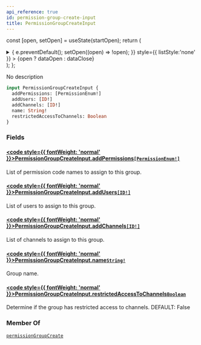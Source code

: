 ```yaml
---
api_reference: true
id: permission-group-create-input
title: PermissionGroupCreateInput
---
```






const [open, setOpen] = useState(startOpen);
return (
<details {...(open ? { open: true } : {})} className="details" style={{ border:'none', boxShadow:'none', background:'var(--ifm-background-color)' }}>
<summary
onClick={(e) => {
e.preventDefault();
setOpen((open) => !open);
}}
style={{ listStyle:'none' }} >
{open ? dataOpen : dataClose}
</summary>
{open && children}
</details>
);
};

No description

```graphql
input PermissionGroupCreateInput {
  addPermissions: [PermissionEnum!]
  addUsers: [ID!]
  addChannels: [ID!]
  name: String!
  restrictedAccessToChannels: Boolean
}
```

### Fields

#### [<code style={{ fontWeight: 'normal' }}>PermissionGroupCreateInput.<b>addPermissions</b></code>](#)<Bullet />[`[PermissionEnum!]`](../../../api-reference/users/enums/permission-enum.mdx) <Badge class="badge badge--secondary" text="list"/> <Badge class="badge badge--secondary" text="enum"/> <Badge class="badge badge--secondary" text="users"/>

List of permission code names to assign to this group.

#### [<code style={{ fontWeight: 'normal' }}>PermissionGroupCreateInput.<b>addUsers</b></code>](#)<Bullet />[`[ID!]`](../../../api-reference/miscellaneous/scalars/id.mdx) <Badge class="badge badge--secondary" text="list"/> <Badge class="badge badge--secondary" text="scalar"/> <Badge class="badge badge--secondary" text="miscellaneous"/>

List of users to assign to this group.

#### [<code style={{ fontWeight: 'normal' }}>PermissionGroupCreateInput.<b>addChannels</b></code>](#)<Bullet />[`[ID!]`](../../../api-reference/miscellaneous/scalars/id.mdx) <Badge class="badge badge--secondary" text="list"/> <Badge class="badge badge--secondary" text="scalar"/> <Badge class="badge badge--secondary" text="miscellaneous"/>

List of channels to assign to this group.

#### [<code style={{ fontWeight: 'normal' }}>PermissionGroupCreateInput.<b>name</b></code>](#)<Bullet />[`String!`](../../../api-reference/miscellaneous/scalars/string.mdx) <Badge class="badge badge--secondary" text="non-null"/> <Badge class="badge badge--secondary" text="scalar"/> <Badge class="badge badge--secondary" text="miscellaneous"/>

Group name.

#### [<code style={{ fontWeight: 'normal' }}>PermissionGroupCreateInput.<b>restrictedAccessToChannels</b></code>](#)<Bullet />[`Boolean`](../../../api-reference/miscellaneous/scalars/boolean.mdx) <Badge class="badge badge--secondary" text="scalar"/> <Badge class="badge badge--secondary" text="miscellaneous"/>

Determine if the group has restricted access to channels. DEFAULT: False

### Member Of

[`permissionGroupCreate`](../../../api-reference/users/mutations/permission-group-create.mdx) <Badge class="badge badge--secondary" text="mutation"/>
